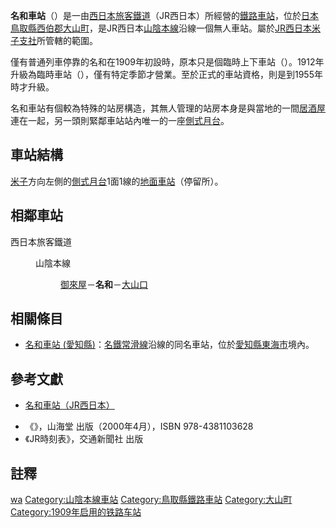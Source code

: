 {{no footnotes|time=2018-10-13T02:46:34+00:00}}
{{noteTA
|T=zh-tw:名和車站 (鳥取縣);zh-hk:名和站 (鳥取縣); zh-cn:名和站 (鸟取县);
|1=zh-tw:名和車站;zh-hk:名和站; zh-cn:名和站;
}}
{{日本車站資訊
|公司色 = #0072bc
|文字色 = 
|站名 = 名和車站
|圖片 =Nawa station.jpg
|pxl = 
|圖片說明 =名和車站入口
|日文原名 =名和
|平假名 =なわ
|羅馬拼音 =Nawa
|副站名 = 
|所屬公司 = [[西日本旅客鐵道|西日本旅客鐵道]]（JR西日本）
|電報略號 =	ナワ
|車站編號 =
|所在地 = [[鳥取縣|鳥取縣]][[西伯郡|西伯郡]][[大山町|大山町]]<br>御來屋字東岡山1300番地
|車站構造 = [[地面車站|地面車站]]
|月台配置 =1面1線
|所屬路線 ={{JR西路線記號|S|A}} [[山陰本線|山陰本線]]
|前一站 = [[御來屋車站|御來屋]]
|前一站距離 =1.1
|後一站距離=4.1
|後一站 =[[大山口車站|大山口]]
|距離 = 304.7
|起點站 = [[京都車站|京都]]
|啟用年月日 = 1909年（[[明治|明治]]42年）3月11日
|廢站年月日 = 
|上下車人次 =
|統計年度 =
|轉車 =
|備註 = 無人車站
}}
'''名和車站'''（{{jpn|j=名和駅|hg=なわえき|rm=Nawa eki|f=y}}）是一由[[西日本旅客鐵道|西日本旅客鐵道]]（JR西日本）所經營的[[鐵路車站|鐵路車站]]，位於[[日本|日本]][[鳥取縣|鳥取縣]][[西伯郡|西伯郡]][[大山町|大山町]]，是JR西日本[[山陰本線|山陰本線]]沿線一個無人車站。屬於[[西日本旅客鐵道米子支社|JR西日本米子支社]]所管轄的範圍。

僅有普通列車停靠的名和在1909年初設時，原本只是個臨時上下車站（{{lang|ja|名和仮乗降場}}）。1912年升級為臨時車站（{{lang|ja|名和仮停車場}}），僅有特定季節才營業。至於正式的車站資格，則是到1955年時才升級。

名和車站有個較為特殊的站房構造，其無人管理的站房本身是與當地的一間[[居酒屋|居酒屋]]連在一起，另一頭則緊鄰車站站內唯一的一座[[側式月台|側式月台]]。
== 車站結構 ==
[[米子站|米子]]方向左側的[[側式月台|側式月台]]1面1線的[[地面車站|地面車站]]（停留所）。

== 相鄰車站 ==
; 西日本旅客鐵道
: {{JR西路線記號|S|A}} 山陰本線
:: [[御來屋站|御來屋]]－'''名和'''－[[大山口站|大山口]]

==相關條目==
* [[名和車站_(愛知縣)|名和車站 (愛知縣)]]：[[名鐵|名鐵]][[常滑線|常滑線]]沿線的同名車站，位於[[愛知縣|愛知縣]][[東海市_(日本)|東海市]]境內。

==參考文獻==
*{{ja}}[http://www.jr-odekake.net/eki/top.php?id=0640724 名和車站（JR西日本）]{{Wayback|url=http://www.jr-odekake.net/eki/top.php?id=0640724 |date=20090227094903 }}
* 《{{lang|ja|JR西日本 ― 全51線区の駅・運転・車両のすべてを徹底解説}}》，山海堂 出版（2000年4月），ISBN 978-4381103628
* 《JR時刻表》，交通新聞社 出版

==註釋==
<references/>


{{山陰本線 (米子地區)}}

{{DEFAULTSORT:Nawa}}
[[Category:日本鐵路車站_Na|wa]]
[[Category:山陰本線車站|Category:山陰本線車站]]
[[Category:鳥取縣鐵路車站|Category:鳥取縣鐵路車站]]
[[Category:大山町|Category:大山町]]
[[Category:1909年启用的铁路车站|Category:1909年启用的铁路车站]]